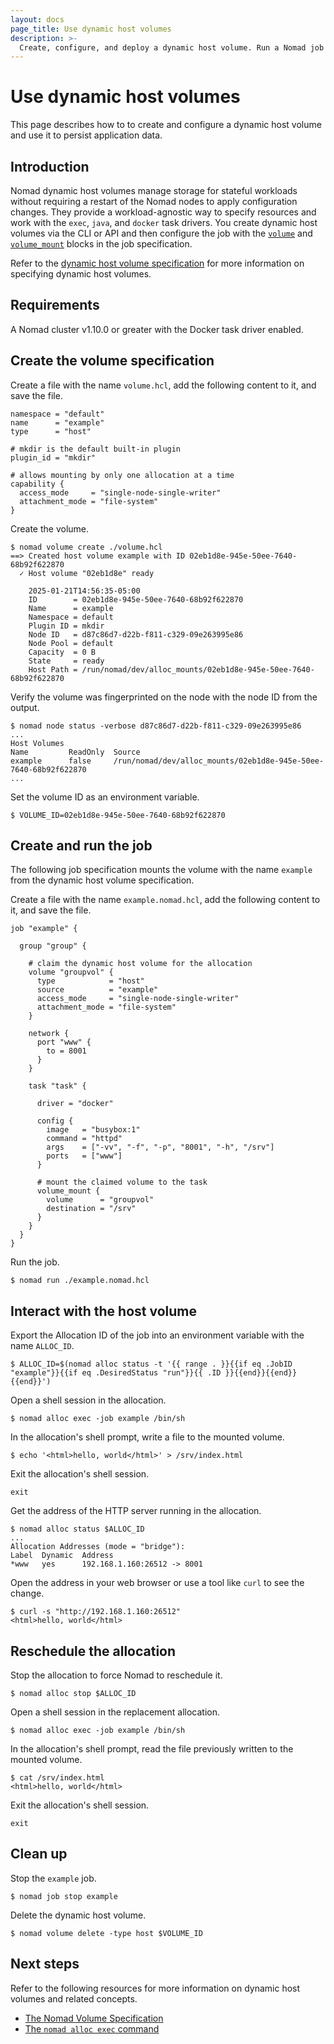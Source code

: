 ```yaml
---
layout: docs
page_title: Use dynamic host volumes
description: >-
  Create, configure, and deploy a dynamic host volume. Run a Nomad job with a workload that uses the dynamic host volume for the persistent storage of application data.
---
```


# Use dynamic host volumes

This page describes how to to create and configure a dynamic host volume and use
it to persist application data.

## Introduction

Nomad dynamic host volumes manage storage for stateful workloads without
requiring a restart of the Nomad nodes to apply configuration changes. They
provide a workload-agnostic way to specify resources and work with the `exec`,
`java`, and `docker` task drivers. You create dynamic host volumes via the CLI
or API and then configure the job with the
[`volume`](/nomad/docs/job-specification/volume) and
[`volume_mount`](/nomad/docs/job-specification/volume_mount) blocks in the job
specification.

Refer to the [dynamic host volume
specification][dhv_spec] for more information on specifying dynamic host
volumes.

## Requirements

A Nomad cluster v1.10.0 or greater with the Docker task driver enabled.

## Create the volume specification


Create a file with the name `volume.hcl`, add the following content to it, and
save the file.

<CodeBlockConfig filename="volume.hcl">

```hcl
namespace = "default"
name      = "example"
type      = "host"

# mkdir is the default built-in plugin
plugin_id = "mkdir"

# allows mounting by only one allocation at a time
capability {
  access_mode     = "single-node-single-writer"
  attachment_mode = "file-system"
}
```

</CodeBlockConfig>

Create the volume.

```shell-session
$ nomad volume create ./volume.hcl
==> Created host volume example with ID 02eb1d8e-945e-50ee-7640-68b92f622870
  ✓ Host volume "02eb1d8e" ready

    2025-01-21T14:56:35-05:00
    ID        = 02eb1d8e-945e-50ee-7640-68b92f622870
    Name      = example
    Namespace = default
    Plugin ID = mkdir
    Node ID   = d87c86d7-d22b-f811-c329-09e263995e86
    Node Pool = default
    Capacity  = 0 B
    State     = ready
    Host Path = /run/nomad/dev/alloc_mounts/02eb1d8e-945e-50ee-7640-68b92f622870
```

Verify the volume was fingerprinted on the node with the node ID from the output.

```shell-session
$ nomad node status -verbose d87c86d7-d22b-f811-c329-09e263995e86
...
Host Volumes
Name         ReadOnly  Source
example      false     /run/nomad/dev/alloc_mounts/02eb1d8e-945e-50ee-7640-68b92f622870
...
```

Set the volume ID as an environment variable.

```shell-session
$ VOLUME_ID=02eb1d8e-945e-50ee-7640-68b92f622870
```

## Create and run the job

The following job specification mounts the volume with the name `example` from
the dynamic host volume specification.

Create a file with the name `example.nomad.hcl`, add the following content to
it, and save the file.

<CodeBlockConfig filename="example.nomad.hcl">

```hcl
job "example" {

  group "group" {

    # claim the dynamic host volume for the allocation
    volume "groupvol" {
      type            = "host"
      source          = "example"
      access_mode     = "single-node-single-writer"
      attachment_mode = "file-system"
    }

    network {
      port "www" {
        to = 8001
      }
    }

    task "task" {

      driver = "docker"

      config {
        image   = "busybox:1"
        command = "httpd"
        args    = ["-vv", "-f", "-p", "8001", "-h", "/srv"]
        ports   = ["www"]
      }

      # mount the claimed volume to the task
      volume_mount {
        volume      = "groupvol"
        destination = "/srv"
      }
    }
  }
}
```

</CodeBlockConfig>

Run the job.

```shell-session
$ nomad run ./example.nomad.hcl
```

## Interact with the host volume

Export the Allocation ID of the job into an environment variable with the name `ALLOC_ID`.

```shell-session
$ ALLOC_ID=$(nomad alloc status -t '{{ range . }}{{if eq .JobID "example"}}{{if eq .DesiredStatus "run"}}{{ .ID }}{{end}}{{end}}{{end}}')
```

Open a shell session in the allocation.

```shell-session
$ nomad alloc exec -job example /bin/sh
```

In the allocation's shell prompt, write a file to the mounted volume.

```shell-session
$ echo '<html>hello, world</html>' > /srv/index.html
```

Exit the allocation's shell session.

```shell-session
exit
```

Get the address of the HTTP server running in the allocation.

```shell-session
$ nomad alloc status $ALLOC_ID
...
Allocation Addresses (mode = "bridge"):
Label  Dynamic  Address
*www   yes      192.168.1.160:26512 -> 8001
```


Open the address in your web browser or use a tool like `curl` to see the change.

```shell-session
$ curl -s "http://192.168.1.160:26512"
<html>hello, world</html>
```

## Reschedule the allocation

Stop the allocation to force Nomad to reschedule it.

```shell-session
$ nomad alloc stop $ALLOC_ID
```

Open a shell session in the replacement allocation.

```shell-session
$ nomad alloc exec -job example /bin/sh
```

In the allocation's shell prompt, read the file previously written to the
mounted volume.

```shell-session
$ cat /srv/index.html
<html>hello, world</html>
```

Exit the allocation's shell session.

```shell-session
exit
```

## Clean up

Stop the `example` job.

```shell-session
$ nomad job stop example
```

Delete the dynamic host volume.

```shell-session
$ nomad volume delete -type host $VOLUME_ID
```

## Next steps


Refer to the following resources for more information on dynamic host volumes
and related concepts.

- [The Nomad Volume Specification][dhv_spec]
- [The `nomad alloc exec` command][alloc_exec]

[dhv_spec]: /nomad/docs/other-specifications/volume/host
[config_static_host_vol]: /nomad/docs/configuration/client#host_volume-block
[tutorial_static_host_vol]: /nomad/docs/stateful-workloads/static-host-volumes
[tf]: https://github.com/hashicorp/nomad/tree/main/terraform#provision-a-nomad-cluster-in-the-cloud
[alloc_exec]: /nomad/commands/alloc/exec#command-alloc-exec
